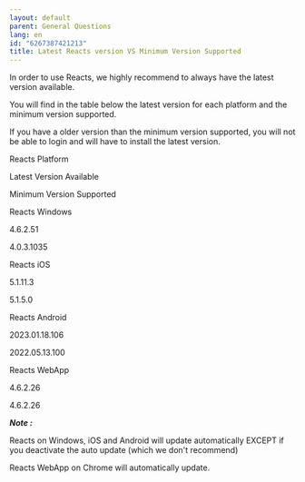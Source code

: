 ```yaml
---
layout: default
parent: General Questions
lang: en
id: "6267387421213"
title: Latest Reacts version VS Minimum Version Supported
---
```

In order to use Reacts, we highly recommend to always have the latest version available.

You will find in the table below the latest version for each platform and the minimum version supported.

If you have a older version than the minimum version supported, you will not be able to login and will have to install the latest version.

Reacts Platform

Latest Version Available

Minimum Version Supported

Reacts Windows

4.6.2.51

4.0.3.1035

Reacts iOS

5.1.11.3

5.1.5.0

Reacts Android

2023.01.18.106

2022.05.13.100

Reacts WebApp

4.6.2.26

4.6.2.26

**_Note :_**

Reacts on Windows, iOS and Android will update automatically EXCEPT if you deactivate the auto update (which we don't recommend)

Reacts WebApp on Chrome will automatically update.


